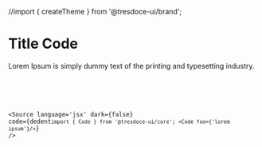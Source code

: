 //import { createTheme } from '@tresdoce-ui/brand';


<Meta title="Code" component={Code} />

# Title Code

Lorem Ipsum is simply dummy text of the printing and typesetting industry. 

<Canvas >
  <Layout theme={createTheme()} cdnBasepath={''} containerFluid={true}>
    <Code foo={'lorem ipsum'} />
  </Layout>
</Canvas>

<Source
  language='jsx'
  dark={false}
  code={dedent`import { Code } from '@tresdoce-ui/core';
        <Code foo={'lorem ipsum'}/>`}
/>
